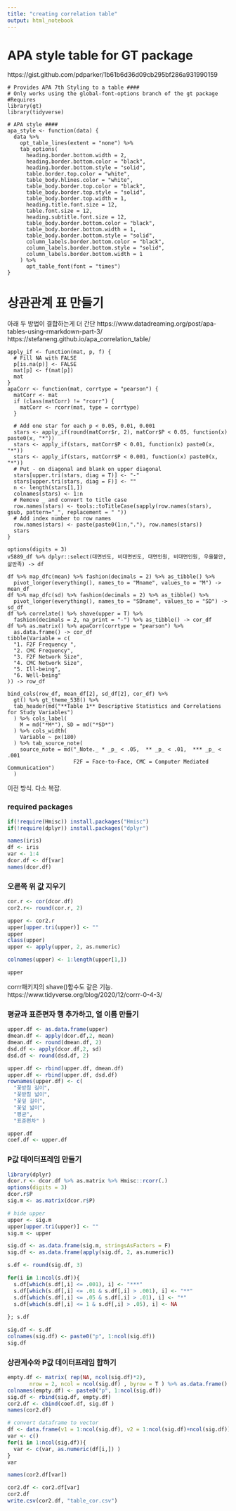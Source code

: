 ---
title: "creating correlation table"
output: html_notebook
---

# APA style table for GT package
https://gist.github.com/pdparker/1b61b6d36d09cb295bf286a931990159
```
# Provides APA 7th Styling to a table ####
# Only works using the global-font-options branch of the gt package
#Requires
library(gt)
library(tidyverse)

# APA style ####
apa_style <- function(data) {
  data %>%
    opt_table_lines(extent = "none") %>%
    tab_options(
      heading.border.bottom.width = 2,
      heading.border.bottom.color = "black",
      heading.border.bottom.style = "solid",
      table.border.top.color = "white",
      table_body.hlines.color = "white",
      table_body.border.top.color = "black",
      table_body.border.top.style = "solid",
      table_body.border.top.width = 1,
      heading.title.font.size = 12,
      table.font.size = 12,
      heading.subtitle.font.size = 12,
      table_body.border.bottom.color = "black",
      table_body.border.bottom.width = 1,
      table_body.border.bottom.style = "solid",
      column_labels.border.bottom.color = "black",
      column_labels.border.bottom.style = "solid",
      column_labels.border.bottom.width = 1
    ) %>%
      opt_table_font(font = "times")
}
```

# 상관관계 표 만들기
아래 두 방법이 결합하는게 더 간단 
https://www.datadreaming.org/post/apa-tables-using-rmarkdown-part-3/
https://stefaneng.github.io/apa_correlation_table/

```
apply_if <- function(mat, p, f) {
  # Fill NA with FALSE
  p[is.na(p)] <- FALSE
  mat[p] <- f(mat[p])
  mat
}
apaCorr <- function(mat, corrtype = "pearson") {
  matCorr <- mat
  if (class(matCorr) != "rcorr") {
    matCorr <- rcorr(mat, type = corrtype)
  }

  # Add one star for each p < 0.05, 0.01, 0.001
  stars <- apply_if(round(matCorr$r, 2), matCorr$P < 0.05, function(x) paste0(x, "*"))
  stars <- apply_if(stars, matCorr$P < 0.01, function(x) paste0(x, "*"))
  stars <- apply_if(stars, matCorr$P < 0.001, function(x) paste0(x, "*"))
  # Put - on diagonal and blank on upper diagonal
  stars[upper.tri(stars, diag = T)] <- "-"
  stars[upper.tri(stars, diag = F)] <- ""
  n <- length(stars[1,])
  colnames(stars) <- 1:n
  # Remove _ and convert to title case
  row.names(stars) <- tools::toTitleCase(sapply(row.names(stars), gsub, pattern="_", replacement = " "))
  # Add index number to row names
  row.names(stars) <- paste(paste0(1:n,"."), row.names(stars))
  stars
}

options(digits = 3)
v5889_df %>% dplyr::select(대면빈도, 비대면빈도, 대면인원, 비대면인원, 우울불안, 삶만족) -> df

df %>% map_dfc(mean) %>% fashion(decimals = 2) %>% as_tibble() %>% 
  pivot_longer(everything(), names_to = "Mname", values_to = "M") -> mean_df
df %>% map_dfc(sd) %>% fashion(decimals = 2) %>% as_tibble() %>% 
  pivot_longer(everything(), names_to = "SDname", values_to = "SD") -> sd_df
df %>% correlate() %>% shave(upper = T) %>% 
  fashion(decimals = 2, na_print = "-") %>% as_tibble() -> cor_df
df %>% as.matrix() %>% apaCorr(corrtype = "pearson") %>% 
  as.data.frame() -> cor_df
tibble(Variable = c(
  "1. F2F Frequency ",
  "2. CMC Frequency",
  "3. F2F Network Size",
  "4. CMC Network Size",
  "5. Ill-being",
  "6. Well-being"
)) -> row_df

bind_cols(row_df, mean_df[2], sd_df[2], cor_df) %>% 
  gt() %>% gt_theme_538() %>% 
  tab_header(md("**Table 1** Descriptive Statistics and Correlations for Study Variables")
  ) %>% cols_label(
    M = md("*M*"), SD = md("*SD*")
  ) %>% cols_width(
    Variable ~ px(180)
  ) %>% tab_source_note(
    source_note = md("_Note._ * _p_ < .05,  ** _p_ < .01,  *** _p_ < .001  
                     F2F = Face-to-Face, CMC = Computer Mediated Communication")
  )

```

이전 방식. 다소 복잡. 

### required packages

```{r}
if(!require(Hmisc)) install.packages("Hmisc")
if(!require(dplyr)) install.packages("dplyr")
```

```{r}
names(iris)
df <- iris
var <- 1:4
dcor.df <- df[var]
names(dcor.df)
```



### 오른쪽 위 값 지우기 
```{r}
cor.r <- cor(dcor.df)
cor2.r<- round(cor.r, 2)

upper <- cor2.r 
upper[upper.tri(upper)] <- ""
upper
class(upper)
upper <- apply(upper, 2, as.numeric)

colnames(upper) <- 1:length(upper[1,])

upper

```
corrr패키지의 shave()함수도 같은 기능. 
https://www.tidyverse.org/blog/2020/12/corrr-0-4-3/


### 평균과 표준편자 행 추가하고, 열 이름 만들기 
```{r}
upper.df <- as.data.frame(upper)
dmean.df <- apply(dcor.df,2, mean)
dmean.df <- round(dmean.df, 2)
dsd.df <- apply(dcor.df,2, sd)
dsd.df <- round(dsd.df, 2)

upper.df <- rbind(upper.df, dmean.df)
upper.df <- rbind(upper.df, dsd.df)
rownames(upper.df) <- c(
  "꽃받침 길이", 
  "꽃받침 넓이", 
  "꽃잎 길이", 
  "꽃잎 넓이",
  "평균", 
  "표준편차" )

upper.df
coef.df <- upper.df
```



### P값 데이터프레임 만들기
```{r}
library(dplyr)
dcor.r <- dcor.df %>% as.matrix %>% Hmisc::rcorr(.)
options(digits = 3)
dcor.r$P
sig.m <- as.matrix(dcor.r$P)

# hide upper
upper <- sig.m
upper[upper.tri(upper)] <- ""
sig.m <- upper

sig.df <- as.data.frame(sig.m, stringsAsFactors = F)
sig.df <- as.data.frame(apply(sig.df, 2, as.numeric))

s.df <- round(sig.df, 3)

for(i in 1:ncol(s.df)){
  s.df[which(s.df[,i] <= .001), i] <- "***"
  s.df[which(s.df[,i] <= .01 & s.df[,i] > .001), i] <- "**"
  s.df[which(s.df[,i] <= .05 & s.df[,i] > .01), i] <- "*"  
  s.df[which(s.df[,i] <= 1 & s.df[,i] > .05), i] <- NA
  
}; s.df

sig.df <- s.df
colnames(sig.df) <- paste0("p", 1:ncol(sig.df))
sig.df
```



### 상관계수와 P값 데이터프레임 합하기 
```{r}
empty.df <- matrix( rep(NA, ncol(sig.df)*2), 
       nrow = 2, ncol = ncol(sig.df) , byrow = T ) %>% as.data.frame()
colnames(empty.df) <- paste0("p", 1:ncol(sig.df))
sig.df <- rbind(sig.df, empty.df)
cor2.df <- cbind(coef.df, sig.df )
names(cor2.df)

# convert dataframe to vector
df <- data.frame(v1 = 1:ncol(sig.df), v2 = 1:ncol(sig.df)+ncol(sig.df))
var <- c()
for(i in 1:ncol(sig.df)){
  var <- c(var, as.numeric(df[i,]) )
}
var

names(cor2.df[var])

cor2.df <- cor2.df[var]
cor2.df
write.csv(cor2.df, "table_cor.csv")

```

